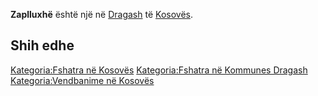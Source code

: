 {{Fshat në 
 | Emri                = Zaplluxhë
 | EmriAlt                = 
 | NAME_SHORT_FORM=      
 | NAME_GENERIC=      
 | NAME_SORT_NAME_RO=      ZAPLLUXHE
 | FULL_NAME_RO = Zaplluxhë
 | FULL_NAME_ND_RO=Zaplluxhe
 | SORT_NAME_RG=ZAPLLUXHE
 | FULL_NAME_RG=Zaplluxhë
 | FULL_NAME_ND_RG=Zaplluxhe
 | SRP_NAME_SHORT_FORM=      
 | SRP_NAME_GENERIC=      
 | SRP_NAME_SORT_NAME_RO=      
 | SRP_FULL_NAME_RO = 
 | SRP_FULL_NAME_ND_RO=
 | SRP_SORT_NAME_RG=
 | SRP_FULL_NAME_RG=
 | SRP_FULL_NAME_ND_RG=
 | Emri (Rasa dhanore) = 
 | Figura              = 
 | Shteti              = Kosovo
 | Komuna              = Dragash
 | Kodi postar         = 
 | Sipërfaqja          = 

 | Popullsia           = 

 | Regj. i popullsisë  = 
 | Dend. e popullsisë  = 
 | Faqja zyrtare       = 
 <!--- Koordinatat ----> 
 | Gjerësia            = 42.130278
 | Gjatësia            = 20.756389
 | Lartësia            = 
}}
'''Zaplluxhë''' është një [[]] në [[Dragash]] të [[Kosovës]].

<!-- == Gjeografia == -->
<!-- == Historia == -->
<!-- == Demografia == -->
== Shih edhe ==
{{Komuna Dragash}}
{{Kosovo-Administrata-Cung}}

[[Kategoria:Fshatra në Kosovës]]
[[Kategoria:Fshatra në Kommunes Dragash]]
[[Kategoria:Vendbanime në Kosovës]]